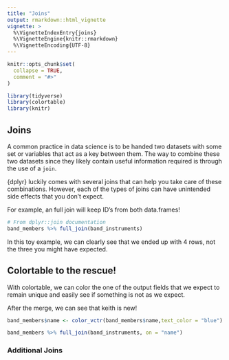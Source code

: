 ```yaml
---
title: "Joins"
output: rmarkdown::html_vignette
vignette: >
  %\VignetteIndexEntry{joins}
  %\VignetteEngine{knitr::rmarkdown}
  %\VignetteEncoding{UTF-8}
---
```


```r
knitr::opts_chunk$set(
  collapse = TRUE,
  comment = "#>"
)

library(tidyverse)
library(colortable)
library(knitr)
```

## Joins

A common practice in data science is to be handed two datasets with some set or variables that act as a key between them.
The way to combine these two datasets since they likely contain useful information required is through the use of a `join`. 

{dplyr} luckily comes with several joins that can help you take care of these combinations. 
However, each of the types of joins can have unintended side effects that you don't expect.

For example, an full join will keep ID's from both data.frames!

```r

# From dplyr::join documentation
band_members %>% full_join(band_instruments)

```

In this toy example, we can clearly see that we ended up with 4 rows, not the three you might have expected.

## Colortable to the rescue!

With colortable, we can color the one of the output fields that we expect to remain unique and easily see if something is not as we expect.

After the merge, we can see that keith is new!

```r

band_members$name <- color_vctr(band_members$name,text_color = "blue")

band_members %>% full_join(band_instruments, on = "name")

```

### Additional Joins




